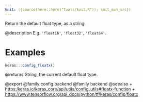 ```yaml
---
knit: ({source(here::here("tools/knit.R")); knit_man_src})
---
```

Return the default float type, as a string.

@description
E.g. `'float16'`, `'float32'`, `'float64'`.

# Examples
```r
keras:::config_floatx()
```

@returns
String, the current default float type.

@export
@family config backend
@family backend
@seealso
+ <https:/keras.io/keras_core/api/utils/config_utils#floatx-function>
+ <https://www.tensorflow.org/api_docs/python/tf/keras/config/floatx>
